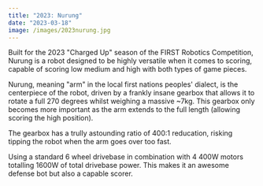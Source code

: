 ```yaml
---
title: "2023: Nurung"
date: "2023-03-18"
image: /images/2023nurung.jpg
---
```


Built for the 2023 "Charged Up" season of the FIRST Robotics Competition, Nurung is a robot designed to be highly versatile when it comes to scoring, capable of scoring low medium and high with both types of game pieces.

Nurung, meaning "arm" in the local first nations peoples' dialect, is the centerpiece of the robot, driven by a frankly insane gearbox that allows it to rotate a full 270 degrees whilst weighing a massive ~7kg. This gearbox only becomes more important as the arm extends to the full length (allowing scoring the high position). 

The gearbox has a trully astounding ratio of 400:1 reducation, risking tipping the robot when the arm goes over too fast.

Using a standard 6 wheel drivebase in combination with 4 400W motors totalling 1600W of total drivebase power. This makes it an awesome defense bot but also a capable scorer.